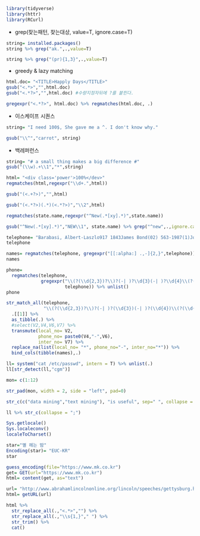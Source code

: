 ```r
library(tidyverse)
library(httr)
library(RCurl)
```
- grep(찾는패턴, 찾는대상, value=T, ignore.case=T)
```r
string= installed.packages() 
string %>% grep("ak.",.,value=T)
```


```r
string %>% grep("(pr){1,3}",.,value=T)
```
- greedy & lazy matching
```r
html.doc= "<TITLE>Happly Days</TITLE>"
gsub("<.*>","",html.doc)
gsub("<.*?>","",html.doc) #수량지정자뒤에 ?를 붙힌다.
```

```r
gregexpr("<.*?>", html.doc) %>% regmatches(html.doc, .)
```
- 이스케이프 시퀀스
```r
string= "I need 100$, She gave me a ^. I don't know why."

gsub("\\^","carrot", string)
```

- 백레퍼런스
```r
string= "# a small thing makes a big difference #"
gsub("(\\w).+\\1","*",string)
```

```r
html= "<div class='power'>100%</dev>"
regmatches(html,regexpr("\\d+.",html))

gsub("(<.+?>)","",html)

gsub("(<.*?>)(.*)(<.*?>)","\\2",html)
```
```r
regmatches(state.name,regexpr("^New(.*[xy].*)",state.name))
```
```r
gsub("^New(.*[xy].*)","NEW\\1", state.name) %>% grep("^new",.,ignore.case=T, value=T)
```

```r
telephone= "Barabasi, Albert-Laszlo917 1843James Bond(02) 563-1987(1)John F.Kennedy051-776-5879(123)Dr.Who(062) 324-9576McCartney, J.Paul0648323912"
telephone
```
```r
names= regmatches(telephone, gregexpr("[[:alpha:] .,-]{2,}",telephone)) %>% unlist(.)
names
```

```r
phone= 
  regmatches(telephone, 
             gregexpr("\\(?(\\d{2,3})?\\)?(-| )?\\d{3}(-| )?\\d{4}\\(?(\\d{1,3})?\\)?",
                      telephone)) %>% unlist()
phone
```

```r
str_match_all(telephone,
              "\\(?(\\d{2,3})?\\)?(-| )?(\\d{3})(-| )?(\\d{4})\\(?(\\d{1,3})?\\)?") %>% 
  .[[1]] %>% 
  as_tibble(.) %>% 
  #select(V2,V4,V6,V7) %>% 
  transmute(local_no= V2, 
            phone_no= paste0(V4,"-",V6),
            inter_no= V7) %>% 
  replace_na(list(local_no= "*", phone_no="-", inter_no="*")) %>% 
  bind_cols(tibble(names),.)
```

```r
ll= system("cat /etc/passwd", intern = T) %>% unlist(.)
ll[str_detect(ll,"cgm")]
```

```r
mon= c(1:12)

str_pad(mon, width = 2, side = "left", pad=0)
```

```r
str_c(c("data mining","text mining"), "is useful", sep=" ", collapse = "\n") %>% cat()
```

```r
ll %>% str_c(collapse = ";")
```

```r
Sys.getlocale()
Sys.localeconv()
localeToCharset()
```

```r
star="별 헤는 밤"
Encoding(star)= "EUC-KR"
star
```

```r
guess_encoding(file="https://www.mk.co.kr")
get= GET(url="https://www.mk.co.kr")
html= content(get, as="text")
```
```r
url= "http://www.abrahamlincolnonline.org/lincoln/speeches/gettysburg.htm"
html= getURL(url)
```

```r
html %>% 
  str_replace_all(.,"<.*>","") %>% 
  str_replace_all(.,"\\s{1,}"," ") %>%
  str_trim() %>% 
  cat()
```




















































